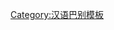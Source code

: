 {{User language-3|zh-kaiping|果貴用戶氣除掩講'''[[:Category:zh-kaiping-3 使用者|幾好]]'''既'''[[:Category:zh-kaiping 使用者|開平話]]'''。|開平語|10|11}}<noinclude>[[Category:汉语巴别模板]]</noinclude>